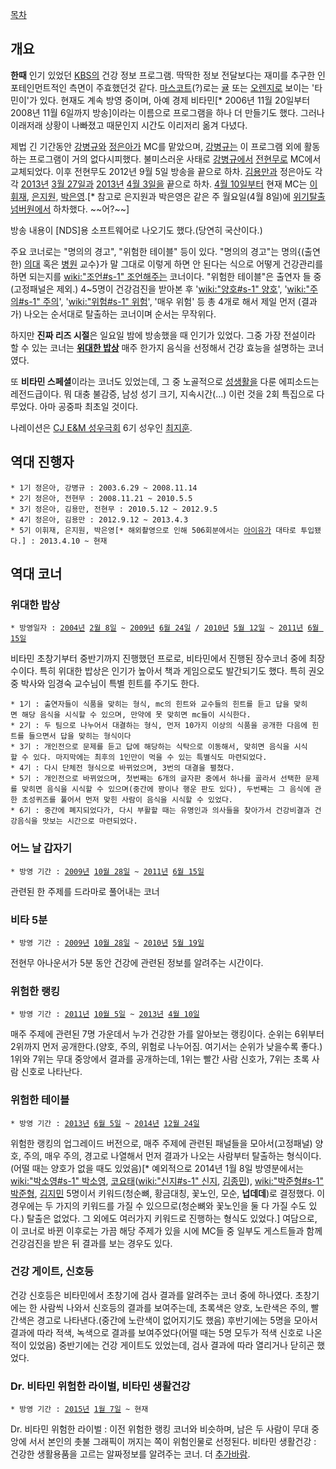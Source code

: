 [[목차]]

== 개요 ==
'''한때''' 인기 있었던 [[KBS]]의 건강 정보 프로그램. 딱딱한 정보 전달보다는 재미를 추구한 인포테인먼트적인 측면이 주효했던것 같다. [[마스코트]](?)로는 [[귤]] 또는 [[오렌지]]로 보이는 '타민이'가 있다.
현재도 계속 방영 중이며, 아예 경제 비타민[* 2006년 11월 20일부터 2008년 11월 6일까지 방송]이라는 이름으로 프로그램을 하나 더 만들기도 했다. 그러나 이래저래 상황이 나빠졌고 때문인지 시간도 이리저리 옮겨 다녔다.

제법 긴 기간동안 [[강병규]]와 [[정은아]]가 MC를 맡았으며, [[강병규]]는 이 프로그램 외에 활동하는 프로그램이 거의 없다시피했다. 불미스러운 사태로 [[강병규]]에서 [[전현무]]로 MC에서 교체되었다. 이후 전현무도 2012년 9월 5일 방송을 끝으로 하차. [[김용만]]과 정은아도 각각 [[2013년]] [[3월 27일]]과 [[2013년]] [[4월 3일]]을 끝으로 하차. [[4월 10일]]부터 현재 MC는 [[이휘재]], [[은지원]], [[박은영]].[* 참고로 은지원과 박은영은 같은 주 월요일(4월 8일)에 [[위기탈출 넘버원]]에서 하차했다. ~~어?~~]

방송 내용이 [NDS]용 소프트웨어로 나오기도 했다.(당연히 국산이다.)

주요 코너로는 "명의의 경고", "위험한 테이블" 등이 있다. "명의의 경고"는 명의{(출연한) [[의대]] 혹은 [[병원]] 교수}가 말 그대로 이렇게 하면 안 된다는 식으로 어떻게 건강관리를 하면 되는지를 [[wiki:"조언#s-1" 조언]]해주는 코너이다. "위험한 테이블"은 출연자 들 중(고정패널은 제외.) 4~5명이 건강검진을 받아본 후 '[[wiki:"양호#s-1" 양호]]', '[[wiki:"주의#s-1" 주의]]', '[[wiki:"위험#s-1" 위험]]', '매우 위험' 등 총 4개로 해서 제일 먼저 (결과가) 나오는 순서대로 탈출하는 코너이며 순서는 무작위다.

하지만 '''진짜 리즈 시절'''은 일요일 밤에 방송했을 때 인기가 있었다. 그중 가장 전설이라 할 수 있는 코너는 '''[[위대한 밥상]]''' 매주 한가지 음식을 선정해서 건강 효능을 설명하는 코너였다. 

또 '''비타민 스페셜'''이라는 코너도 있었는데, 그 중 노골적으로 [[성]]생활을 다룬 에피소드는 레전드급이다. 뭐 대충 불감증, 남성 성기 크기, 지속시간(...) 이런 것을 2회 특집으로 다루었다. 아마 공중파 최초일 것이다.

나레이션은 [[CJ E&M 성우극회]] 6기 성우인 [[최지훈]].

== 역대 진행자 ==
 * 1기 정은아, 강병규 : 2003.6.29 ~ 2008.11.14
 * 2기 정은아, 전현무 : 2008.11.21 ~ 2010.5.5
 * 3기 정은아, 김용만, 전현무 : 2010.5.12 ~ 2012.9.5
 * 4기 정은아, 김용만 : 2012.9.12 ~ 2013.4.3
 * 5기 이휘재, 은지원, 박은영[* 해외촬영으로 인해 506회분에서는 [[아이유]]가 대타로 투입됐다.] : 2013.4.10 ~ 현재

== 역대 코너 ==
=== 위대한 밥상 ===
 * 방영일자 : [[2004년]] [[2월 8일]] ~ [[2009년]] [[6월 24일]] / [[2010년]] [[5월 12일]] ~ [[2011년]] [[6월 15일]] 
비타민 초창기부터 중반기까지 진행했던 프로로, 비타민에서 진행된 장수코너 중에 최장수이다. 특히 위대한 밥상은 인기가 높아서 책과 게임으로도 발간되기도 했다. 특히 권오중 박사와 임경숙 교수님이 특별 힌트를 주기도 한다. 
 * 1기 : 출연자들이 식품을 맞히는 형식, mc의 힌트와 교수들의 힌트를 듣고 답을 맞히면 해당 음식을 시식할 수 있으며, 만약에 못 맞히면 mc들이 시식한다.
 * 2기 : 두 팀으로 나누어서 대결하는 형식, 먼저 10가지 이상의 식품을 공개한 다음에 힌트를 들으면서 답을 맞히는 형식이다
 * 3기 : 개인전으로 문제를 듣고 답에 해당하는 식탁으로 이동해서, 맞히면 음식을 시식할 수 있다. 마지막에는 최후의 1인만이 먹을 수 있는 특별식도 마련되었다.
 * 4기 : 다시 단체전 형식으로 바뀌었으며, 3번의 대결을 펼쳤다.
 * 5기 : 개인전으로 바뀌었으며, 첫번째는 6개의 글자판 중에서 하나를 골라서 선택한 문제를 맞히면 음식을 시식할 수 있으며(중간에 꽝이나 행운 판도 있다), 두번째는 그 음식에 관한 초성퀴즈를 풀어서 먼저 맞힌 사람이 음식을 시식할 수 있었다.
 * 6기 : 중간에 폐지되었다가, 다시 부활할 때는 유명인과 의사들을 찾아가서 건강비결과 건강음식을 맛보는 시간으로 마련되었다.

=== 어느 날 갑자기 === 
 * 방영 기간 : [[2009년]] [[10월 28일]] ~ [[2011년]] [[6월 15일]]
관련된 한 주제를 드라마로 풀어내는 코너


=== 비타 5분 === 
 * 방영 기간 : [[2009년]] [[10월 28일]] ~ [[2010년]] [[5월 19일]]
전현무 아나운서가 5분 동안 건강에 관련된 정보를 알려주는 시간이다.

=== 위험한 랭킹 ===
 * 방영 기간 : [[2011년]] [[10월 5일]] ~ [[2013년]] [[4월 10일]]
매주 주제에 관련된 7명 가운데서 누가 건강한 가를 알아보는 랭킹이다. 순위는 6위부터 2위까지 먼저 공개한다.(양호, 주의, 위험로 나누어짐. 여기서는 순위가 낮을수록 좋다.) 1위와 7위는 무대 중앙에서 결과를 공개하는데, 1위는 빨간 사람 신호가, 7위는 초록 사람 신호로 나타난다.
=== 위험한 테이블 ===
 * 방영 기간 : [[2013년]] [[6월 5일]] ~ [[2014년]] [[12월 24일]]
위험한 랭킹의 업그레이드 버전으로, 매주 주제에 관련된 패널들을 모아서(고정패널) 양호, 주의, 매우 주의, 경고로 나열해서 먼저 결과가 나오는 사람부터 탈출하는 형식이다.(어떨 때는 양호가 없을 때도 있었음)[* 예외적으로 2014년 1월 8일 방영분에서는 [[wiki:"박소영#s-1" 박소영]], [[코요태]]([[wiki:"신지#s-1" 신지]], [[김종민]]), [[wiki:"박준형#s-1" 박준형]], [[김지민]] 5명이서 키워드(청순뼈, 황금대칭, 꽃노인, 모순, '''넙데데''')로 결정했다. 이 경우에는 두 가지의 키워드를 가질 수 있으므로(청순뼈와 꽃노인을 둘 다 가질 수도 있다.) 탈출은 없었다. 그 외에도 여러가지 키워드로 진행하는 형식도 있었다.] 여담으로, 이 코너로 바뀐 이후로는 가끔 해당 주제가 있을 시에 MC들 중 일부도 게스트들과 함께 건강검진을 받은 뒤 결과를 보는 경우도 있다.
=== 건강 게이트, 신호등 ===
건강 신호등은 비타민에서 초창기에 검사 결과를 알려주는 코너 중에 하나였다. 초창기에는 한 사람씩 나와서 신호등의 결과를 보여주는데, 초록색은 양호, 노란색은 주의, 빨간색은 경고로 나타낸다.(중간에 노란색이 없어지기도 했음) 후반기에는 5명을 모아서 결과에 따라 적색, 녹색으로 결과를 보여주었다(어떨 때는 5명 모두가 적색 신호로 나온 적이 있었음) 중반기에는 건강 게이트도 있었는데, 검사 결과에 따라 열리거나 닫히곤 했었다.
=== Dr. 비타민 위험한 라이벌, 비타민 생활건강 ===
 * 방영 기간 : [[2015년]] [[1월 7일]] ~ 현재
Dr. 비타민 위험한 라이벌 : 이전 위험한 랭킹 코너와 비슷하며, 남은 두 사람이 무대 중앙에 서서 본인의 촛불 그래픽이 꺼지는 쪽이 위험인물로 선정된다.
비타민 생활건강 : 건강한 생활용품을 고르는 알짜정보를 알려주는 코너. 더 [[추가바람]].
